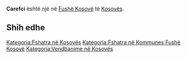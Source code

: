 {{Fshat në 
 | Emri                = Carefci
 | EmriAlt                = 
 | NAME_SHORT_FORM=      
 | NAME_GENERIC=      
 | NAME_SORT_NAME_RO=      CAREFCI
 | FULL_NAME_RO = Carefci
 | FULL_NAME_ND_RO=Carefci
 | SORT_NAME_RG=CAREFCI
 | FULL_NAME_RG=Carefci
 | FULL_NAME_ND_RG=Carefci
 | SRP_NAME_SHORT_FORM=      
 | SRP_NAME_GENERIC=      
 | SRP_NAME_SORT_NAME_RO=      
 | SRP_FULL_NAME_RO = 
 | SRP_FULL_NAME_ND_RO=
 | SRP_SORT_NAME_RG=
 | SRP_FULL_NAME_RG=
 | SRP_FULL_NAME_ND_RG=
 | Emri (Rasa dhanore) = 
 | Figura              = 
 | Shteti              = Kosovo
 | Komuna              = Fushë Kosovë
 | Kodi postar         = 
 | Sipërfaqja          = 

 | Popullsia           = 

 | Regj. i popullsisë  = 
 | Dend. e popullsisë  = 
 | Faqja zyrtare       = 
 <!--- Koordinatat ----> 
 | Gjerësia            = 42.609167
 | Gjatësia            = 21.483611
 | Lartësia            = 
}}
'''Carefci''' është një [[]] në [[Fushë Kosovë]] të [[Kosovës]].

<!-- == Gjeografia == -->
<!-- == Historia == -->
<!-- == Demografia == -->
== Shih edhe ==
{{Komuna Fushë Kosovë}}
{{Kosovo-Administrata-Cung}}

[[Kategoria:Fshatra në Kosovës]]
[[Kategoria:Fshatra në Kommunes Fushë Kosovë]]
[[Kategoria:Vendbanime në Kosovës]]